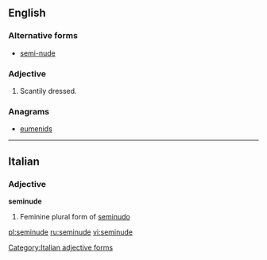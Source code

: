 ==English==

===Alternative forms===
* [[semi-nude]]

===Adjective===
{{en-adj|-}}

# Scantily dressed.

===Anagrams===
* [[eumenids#English|eumenids]]

----

==Italian==

===Adjective===
'''seminude''' {{f}}

# Feminine plural form of [[seminudo]]

[[Category:Italian adjective forms]]

[[pl:seminude]]
[[ru:seminude]]
[[vi:seminude]]